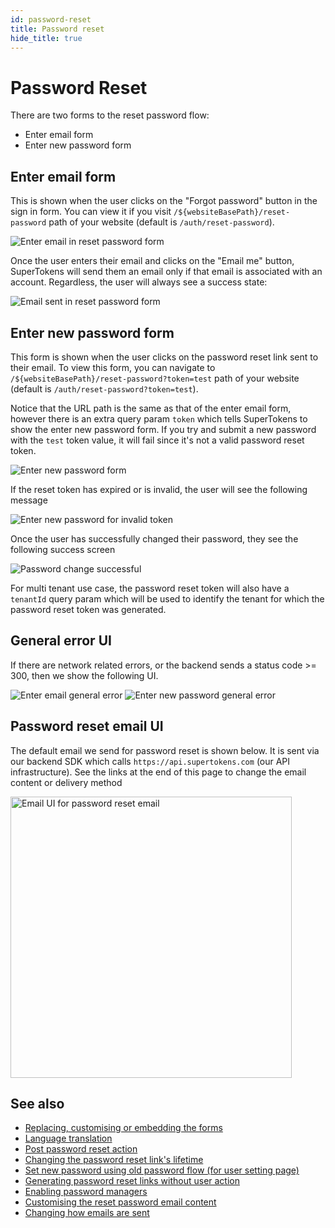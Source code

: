 ```yaml
---
id: password-reset
title: Password reset
hide_title: true
---
```


<!-- ./thirdpartyemailpassword/pre-built-ui/further-reading/password-reset.mdx -->


# Password Reset

There are two forms to the reset password flow:
- Enter email form
- Enter new password form


## Enter email form
This is shown when the user clicks on the "Forgot password" button in the sign in form. You can view it if you visit `/${websiteBasePath}/reset-password` path of your website (default is `/auth/reset-password`).

<img src="/img/reset-password-email.png" alt="Enter email in reset password form" />

Once the user enters their email and clicks on the "Email me" button, SuperTokens will send them an email only if that email is associated with an account. Regardless, the user will always see a success state:

<img src="/img/reset-password-email-sent.png" alt="Email sent in reset password form" />

## Enter new password form

This form is shown when the user clicks on the password reset link sent to their email. To view this form, you can navigate to `/${websiteBasePath}/reset-password?token=test` path of your website (default is `/auth/reset-password?token=test`).

Notice that the URL path is the same as that of the enter email form, however there is an extra query param `token` which tells SuperTokens to show the enter new password form. If you try and submit a new password with the `test` token value, it will fail since it's not a valid password reset token.

<img src="/img/reset-password-new-password.png" alt="Enter new password form" />

If the reset token has expired or is invalid, the user will see the following message

<img src="/img/reset-password-new-password-invalid-token.png" alt="Enter new password for invalid token" />

Once the user has successfully changed their password, they see the following success screen

<img src="/img/password-reset-success.png" alt="Password change successful" />

<CustomAdmonition type="multi-tenancy">

For multi tenant use case, the password reset token will also have a `tenantId` query param which will be used to identify the tenant for which the password reset token was generated.

</CustomAdmonition>

## General error UI
If there are network related errors, or the backend sends a status code >= 300, then we show the following UI.

<img src="/img/password-reset-general-error.png" alt="Enter email general error" />

<img src="/img/new-password-general-error.png" alt="Enter new password general error" />

## Password reset email UI

The default email we send for password reset is shown below. It is sent via our backend SDK which calls `https://api.supertokens.com` (our API infrastructure). See the links at the end of this page to change the email content or delivery method

<img alt="Email UI for password reset email" width="450px" src="/img/emailpassword/pass-reset-email.png" />


## See also

- [Replacing, customising or embedding the forms](../../common-customizations/reset-password/embed-in-page)
- [Language translation](../../common-customizations/translations)
- [Post password reset action](../../common-customizations/reset-password/post-reset-password)
- [Changing the password reset link's lifetime](../../common-customizations/reset-password/changing-token-lifetime)
- [Set new password using old password flow (for user setting page)](../../common-customizations/change-password)
- [Generating password reset links without user action](../../common-customizations/reset-password/generate-link-manually)
- [Enabling password managers](../../common-customizations/password-managers)
- [Customising the reset password email content](../../email-delivery/about)
- [Changing how emails are sent](../../email-delivery/about)
